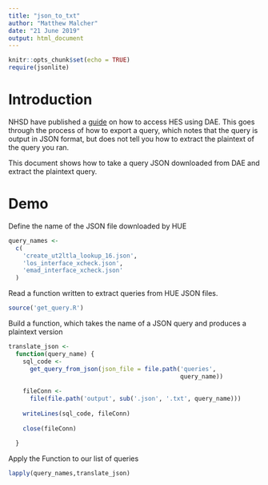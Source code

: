 ```yaml
---
title: "json_to_txt"
author: "Matthew Malcher"
date: "21 June 2019"
output: html_document
---
```


```r
knitr::opts_chunk$set(echo = TRUE)
require(jsonlite)
```

# Introduction

NHSD have published a [guide](https://digital.nhs.uk/binaries/content/assets/website-assets/services/data-access-environment-dae/accessing-hes-with-dae.pdf) on how to access HES using DAE. This goes through
the process of how to export a query, which notes that the query is output in
JSON format, but does not tell you how to extract the plaintext of the query
you ran.
 
This document shows how to take a query JSON downloaded from DAE and extract
the plaintext query.

# Demo

Define the name of the JSON file downloaded by HUE
```r
query_names <-
  c(
    'create_ut2ltla_lookup_16.json',
    'los_interface_xcheck.json',
    'emad_interface_xcheck.json'
  )
```

Read a function written to extract queries from HUE JSON files.
```r
source('get_query.R')
```

Build a function, which takes the name of a JSON query and produces a plaintext version
```r
translate_json <-
  function(query_name) {
    sql_code <-
      get_query_from_json(json_file = file.path('queries',
                                                query_name))
    
    fileConn <-
      file(file.path('output', sub('.json', '.txt', query_name)))
    
    writeLines(sql_code, fileConn)
    
    close(fileConn)
    
  }
```

Apply the Function to our list of queries
```r
lapply(query_names,translate_json)
```

